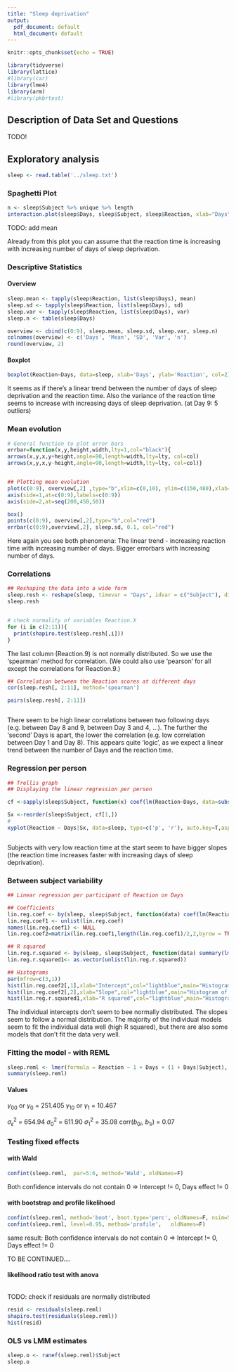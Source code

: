 ```yaml
---
title: "Sleep deprivation"
output:
  pdf_document: default
  html_document: default
---
```


```r
knitr::opts_chunk$set(echo = TRUE)
```

```r
library(tidyverse)
library(lattice)
#library(car)
library(lme4)
library(arm)
#library(pkbrtest)
```

## Description of Data Set and Questions
TODO!

## Exploratory analysis

```r
sleep <- read.table('../sleep.txt')
```

### Spaghetti Plot


```r
n <- sleep$Subject %>% unique %>% length
interaction.plot(sleep$Days, sleep$Subject, sleep$Reaction, xlab="Days", ylab="Reaction", col=c(1:n), legend=F, main='Spaghetti Plot') 
```
 TODO: add mean

Already from this plot you can assume that the reaction time is increasing with increasing number of days of sleep deprivation.

###  Descriptive Statistics

#### Overview
```r
sleep.mean <- tapply(sleep$Reaction, list(sleep$Days), mean)
sleep.sd <- tapply(sleep$Reaction, list(sleep$Days), sd)
sleep.var <- tapply(sleep$Reaction, list(sleep$Days), var)
sleep.n <- table(sleep$Days)

overview <- cbind(c(0:9), sleep.mean, sleep.sd, sleep.var, sleep.n)
colnames(overview) <- c('Days', 'Mean', 'SD', 'Var', 'n')
round(overview, 2)
```

#### Boxplot
```r
boxplot(Reaction~Days, data=sleep, xlab='Days', ylab='Reaction', col=2)
```

It seems as if there's a linear trend between the number of days of sleep deprivation and the reaction time. Also the variance of the reaction time seems to increase with increasing days of sleep deprivation. (at Day 9: 5 outliers)

### Mean evolution
```r
# General function to plot error bars
errbar=function(x,y,height,width,lty=1,col="black"){
arrows(x,y,x,y+height,angle=90,length=width,lty=lty, col=col)
arrows(x,y,x,y-height,angle=90,length=width,lty=lty, col=col)}


## Plotting mean evolution
plot(c(0:9), overview[,2] ,type="b",xlim=c(0,10), ylim=c(150,480),xlab="Days",ylab="Reaction",axes=F, main="Mean evolution (with 1 SE intervals)")
axis(side=1,at=c(0:9),labels=c(0:9))
axis(side=2,at=seq(200,450,50))

box()
points(c(0:9), overview[,2],type="b",col="red")
errbar(c(0:9),overview[,2], sleep.sd, 0.1, col="red")


```

Here again you see both phenomena: The linear trend - increasing reaction time with increasing number of days. 
Bigger errorbars with increasing number of days.

### Correlations
```r
## Reshaping the data into a wide form
sleep.resh <- reshape(sleep, timevar = "Days", idvar = c("Subject"), direction = "wide")
sleep.resh


# check normality of variables Reaction.X
for (i in c(2:11)){
  print(shapiro.test(sleep.resh[,i]))
}
```

The last column (Reaction.9) is not normally distributed. So we use the 'spearman' method for correlation. (We could also use 'pearson' for all except the correlations for Reaction.9.)

```r
## Correlation between the Reaction scores at different days
cor(sleep.resh[, 2:11], method='spearman')

pairs(sleep.resh[, 2:11])



```

There seem to be high linear correlations between two following days (e.g. between Day 8 and 9, between Day 3 and 4, ...). The further the 'second' Days is apart, the lower the correlation (e.g. low correlation between Day 1 and Day 8). This appears quite 'logic', as we expect a linear trend between the number of Days and the reaction time.


### Regression per person
```r
## Trellis graph
## Displaying the linear regression per person

cf <-sapply(sleep$Subject, function(x) coef(lm(Reaction~Days, data=subset(sleep, Subject==x))))

Sx <-reorder(sleep$Subject, cf[1,]) 
# 
xyplot(Reaction ~ Days|Sx, data=sleep, type=c('p', 'r'), auto.key=T,aspect="xy", par.settings=list(axis.text=list(cex=0.6), fontsize=list(text=8, points=10)), scales=list(x=list(at=c(0:9),labels=c("0","1","2", "3", "4", "5", "6", "7", "8", "9"))))



```

Subjects with very low reaction time at the start seem to have bigger slopes (the reaction time increases faster with increasing days of sleep deprivation).


### Between subject variability

```r
## Linear regression per participant of Reaction on Days

## Coefficients
lin.reg.coef <- by(sleep, sleep$Subject, function(data) coef(lm(Reaction ~ Days, data=data)))
lin.reg.coef1 <- unlist(lin.reg.coef)
names(lin.reg.coef1) <- NULL
lin.reg.coef2=matrix(lin.reg.coef1,length(lin.reg.coef1)/2,2,byrow = TRUE)

## R squared
lin.reg.r.squared <- by(sleep, sleep$Subject, function(data) summary(lm(Reaction ~ Days, data=data))$r.squared )
lin.reg.r.squared1<- as.vector(unlist(lin.reg.r.squared))

## Histograms
par(mfrow=c(3,1))
hist(lin.reg.coef2[,1],xlab="Intercept",col="lightblue",main="Histogram of individual intercepts")
hist(lin.reg.coef2[,2],xlab="Slope",col="lightblue",main="Histogram of individual slopes")
hist(lin.reg.r.squared1,xlab="R squared",col="lightblue",main="Histogram of individual R squared")

```

The individual intercepts don't seem to bee normally distributed. The slopes seem to follow a normal distribution. The majority of the individual models seem to fit the individual data well (high R squared), but there are also some models that don't fit the data very well.

### Fitting the model - with REML
```r
sleep.reml <- lmer(formula = Reaction ~ 1 + Days + (1 + Days|Subject), data=sleep)
summary(sleep.reml)
```
#### Values
$\gamma_{00}$ or $\gamma_{0}$  = 251.405
$\gamma_{10}$ or $\gamma_{1}$  = 10.467


$\sigma_{\epsilon}^{2}$ = 654.94
$\sigma_{0}^{2}$ = 611.90
$\sigma_{1}^{2}$ = 35.08
corr($b_{0i}$, $b_{1i}$) = 0.07


### Testing fixed effects

#### with Wald
```r
confint(sleep.reml,  par=5:6, method='Wald', oldNames=F)
```
Both confidence intervals do not contain 0 => Intercept != 0, Days effect != 0



#### with bootstrap and profile likelihood
```r
confint(sleep.reml, method='boot', boot.type='perc', oldNames=F, nsim=500)
confint(sleep.reml, level=0.95, method='profile',   oldNames=F)
```
same result: Both confidence intervals do not contain 0 => Intercept != 0, Days effect != 0


TO BE CONTINUED....

#### likelihood ratio test with anova
```r

```

TODO: check if residuals are normally distributed
```r
resid <- residuals(sleep.reml)
shapiro.test(residuals(sleep.reml))
hist(resid)
```

### OLS vs LMM estimates





```r
sleep.o <- ranef(sleep.reml)$Subject
sleep.o

```


